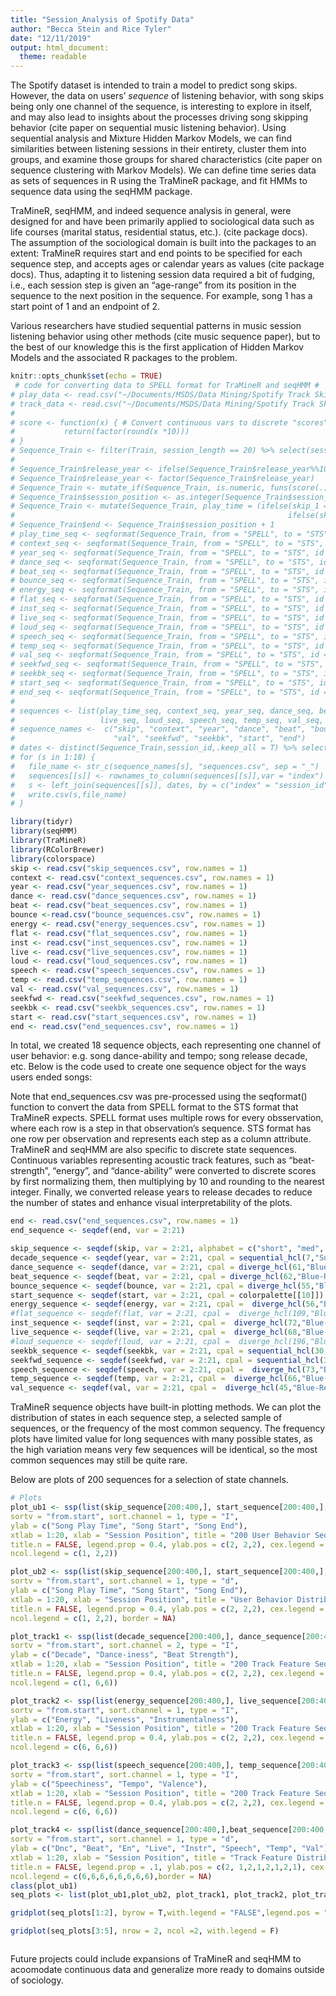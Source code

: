 ```yaml
---
title: "Session_Analysis of Spotify Data"
author: "Becca Stein and Rice Tyler"
date: "12/11/2019"
output: html_document:
  theme: readable
---
```


The Spotify dataset is intended to train a model to predict song skips. However, the data on users' *sequence* of listening behavior, with song skips being only one channel of the sequence, is interesting to explore in itself, and may also lead to insights about the processes driving song skipping behavior (cite paper on sequential music listening behavior). Using sequential analysis and Mixture Hidden Markov Models, we can find similarities between listening sessions in their entirety, cluster them into groups, and examine those groups for shared characteristics (cite paper on sequence clustering with Markov Models). We can define time series data as sets of sequences in R using the TraMineR package, and fit HMMs to sequence data using the seqHMM package. 

TraMineR, seqHMM, and indeed sequence analysis in general, were designed for and have been primarily applied to sociological data such as life courses (marital status, residential status, etc.). (cite package docs). The assumption of the sociological domain is built into the packages to an extent: TraMineR requires start and end points to be specified for each sequence step, and accepts ages or calendar years as values (cite package docs). Thus, adapting it to listening session data required a bit of fudging, i.e., each session step is given an "age-range" from its position in the sequence to the next position in the sequence. For example, song 1 has a start point of 1 and an endpoint of 2. 

Various researchers have studied sequential patterns in music session listening behavior using other methods (cite music sequence paper), but to the best of our knowledge this is the first application of Hidden Markov Models and the associated R packages to the problem. 

```r
knitr::opts_chunk$set(echo = TRUE)
 # code for converting data to SPELL format for TraMineR and seqHMM #
# play_data <- read.csv("~/Documents/MSDS/Data Mining/Spotify Track Skips//training_set/spotify-data-train.csv", nrows = 400000,stringsAsFactors = FALSE)
# track_data <- read.csv("~/Documents/MSDS/Data Mining/Spotify Track Skips/track_features/tf-1.csv") %>% bind_rows(read.csv("~/Documents/MSDS/Data Mining/Spotify Track Skips/track_features/tf-2.csv"))
# 
# score <- function(x) { # Convert continuous vars to discrete "scores" for sequence modeling
#           return(factor(round(x *10)))
# }
# Sequence_Train <- filter(Train, session_length == 20) %>% select(session_id, session_position, skip_1, skip_2, skip_3, context_type, hist_user_behavior_n_seekfwd, hist_user_behavior_n_seekback, hist_user_behavior_is_shuffle, hist_user_behavior_reason_end, hist_user_behavior_reason_start, us_popularity_estimate, release_year, beat_strength, bounciness, danceability, dyn_range_mean, energy, flatness, instrumentalness, liveness, loudness, mechanism, organism, speechiness, tempo, valence, date) %>% slice(1:400000)
# 
# Sequence_Train$release_year <- ifelse(Sequence_Train$release_year%%10 == 0, Sequence_Train$release_year, Sequence_Train$release_year - (Sequence_Train$release_year%%10)) #convert release years to decades
# Sequence_Train$release_year <- factor(Sequence_Train$release_year)
# Sequence_Train <- mutate_if(Sequence_Train, is.numeric, funs(score(.)))
# Sequence_Train$session_position <- as.integer(Sequence_Train$session_position) 
# Sequence_Train <- mutate(Sequence_Train, play_time = (ifelse(skip_1 == 1, "short", ifelse(skip_2 == 1, "med",
#                                                             ifelse(skip_3 == 1,"long", "full")))))
# Sequence_Train$end <- Sequence_Train$session_position + 1
# play_time_seq <- seqformat(Sequence_Train, from = "SPELL", to = "STS", id = 1, begin = 2, end = 2, status = 29)
# context_seq <- seqformat(Sequence_Train, from = "SPELL", to = "STS", id = 1, begin = 2, end = 30, status = 6, process = F)
# year_seq <- seqformat(Sequence_Train, from = "SPELL", to = "STS", id = 1, begin = 2, end = 30, status = 13, process = F)
# dance_seq <- seqformat(Sequence_Train, from = "SPELL", to = "STS", id = 1, begin = 2, end = 30, status = 16, process = F)
# beat_seq <- seqformat(Sequence_Train, from = "SPELL", to = "STS", id = 1, begin = 2, end = 30, status = 14, process = F)
# bounce_seq <- seqformat(Sequence_Train, from = "SPELL", to = "STS", id = 1, begin = 2, end = 30, status = 15, process = F)
# energy_seq <- seqformat(Sequence_Train, from = "SPELL", to = "STS", id = 1, begin = 2, end = 30, status = 18, process = F)
# flat_seq <- seqformat(Sequence_Train, from = "SPELL", to = "STS", id = 1, begin = 2, end = 30, status = 19, process = F)
# inst_seq <- seqformat(Sequence_Train, from = "SPELL", to = "STS", id = 1, begin = 2, end = 30, status = 20, process = F)
# live_seq <- seqformat(Sequence_Train, from = "SPELL", to = "STS", id = 1, begin = 2, end = 30, status = 21, process = F)
# loud_seq <- seqformat(Sequence_Train, from = "SPELL", to = "STS", id = 1, begin = 2, end = 30, status = 22, process = F)
# speech_seq <- seqformat(Sequence_Train, from = "SPELL", to = "STS", id = 1, begin = 2, end = 30, status = 25, process = F)
# temp_seq <- seqformat(Sequence_Train, from = "SPELL", to = "STS", id = 1, begin = 2, end = 30, status = 26, process = F)
# val_seq <- seqformat(Sequence_Train, from = "SPELL", to = "STS", id = 1, begin = 2, end = 30, status = 27, process = F)
# seekfwd_seq <- seqformat(Sequence_Train, from = "SPELL", to = "STS", id = 1, begin = 2, end = 30, status = 7, process = F)
# seekbk_seq <- seqformat(Sequence_Train, from = "SPELL", to = "STS", id = 1, begin = 2, end = 30, status = 8, process = F)
# start_seq <- seqformat(Sequence_Train, from = "SPELL", to = "STS", id = 1, begin = 2, end = 30, status = 11, process = F)
# end_seq <- seqformat(Sequence_Train, from = "SPELL", to = "STS", id = 1, begin = 2, end = 30, status = 10, process = F)
# 
# sequences <- list(play_time_seq, context_seq, year_seq, dance_seq, beat_seq, bounce_seq, energy_seq, flat_seq, inst_seq,
#                   live_seq, loud_seq, speech_seq, temp_seq, val_seq, seekfwd_seq, seekbk_seq, start_seq, end_seq)
# sequence_names <-  c("skip", "context", "year", "dance", "beat", "bounce", "energy", "flat", "inst", "live","loud", "speech","temp",
#                      "val", "seekfwd", "seekbk", "start", "end")
# dates <- distinct(Sequence_Train,session_id,.keep_all = T) %>% select(session_id, date)
# for (s in 1:18) {
#   file_name <- str_c(sequence_names[s], "sequences.csv", sep = "_")
#   sequences[[s]] <- rownames_to_column(sequences[[s]],var = "index")
#   s <- left_join(sequences[[s]], dates, by = c("index" = "session_id"))[-22]
#   write.csv(s,file_name)
# }

```


```r
library(tidyr)
library(seqHMM)
library(TraMineR)
library(RColorBrewer)
library(colorspace)
skip <- read.csv("skip_sequences.csv", row.names = 1)
context <- read.csv("context_sequences.csv", row.names = 1)
year <- read.csv("year_sequences.csv", row.names = 1)
dance <- read.csv("dance_sequences.csv", row.names = 1)
beat <- read.csv("beat_sequences.csv", row.names = 1)
bounce <-read.csv("bounce_sequences.csv", row.names = 1)
energy <- read.csv("energy_sequences.csv", row.names = 1)
flat <- read.csv("flat_sequences.csv", row.names = 1)
inst <- read.csv("inst_sequences.csv", row.names = 1)
live <- read.csv("live_sequences.csv", row.names = 1)
loud <- read.csv("loud_sequences.csv", row.names = 1)
speech <- read.csv("speech_sequences.csv", row.names = 1)
temp <- read.csv("temp_sequences.csv", row.names = 1)
val <- read.csv("val_sequences.csv", row.names = 1)
seekfwd <- read.csv("seekfwd_sequences.csv", row.names = 1)
seekbk <- read.csv("seekbk_sequences.csv", row.names = 1)
start <- read.csv("start_sequences.csv", row.names = 1)
end <- read.csv("end_sequences.csv", row.names = 1)
```

In total, we created 18 sequence objects, each representing one channel of user behavior: e.g. song dance-ability and tempo; song release decade, etc. Below is the code used to create one sequence object for the ways users ended songs:

Note that end_sequences.csv was pre-processed using the seqformat() function to convert the data from SPELL format to the STS format that TraMineR expects. SPELL format uses multiple rows for every obsservation, where each row is a step in that observation's sequence. STS format has one row per observation and represents each step as a column attribute. TraMineR and seqHMM are also specific to discrete state sequences. Continuous variables representing acoustic track features, such as "beat-strength", "energy", and "dance-ability" were converted to discrete scores by first normalizing them, then multiplying by 10 and rounding to the nearest integer. Finally, we converted release years to release decades to reduce the number of states and enhance visual interpretability of the plots. 

```r
end <- read.csv("end_sequences.csv", row.names = 1)
end_sequence <- seqdef(end, var = 2:21)
```


```r
skip_sequence <- seqdef(skip, var = 2:21, alphabet = c("short", "med", "long", "full"), cpal = c("firebrick2","darkorange1", "gold1", "forestgreen"))
decade_sequence <- seqdef(year, var = 2:21, cpal = sequential_hcl(7,"SunsetDark"))
dance_sequence <- seqdef(dance, var = 2:21, cpal = diverge_hcl(61,"Blue-Red"))
beat_sequence <- seqdef(beat, var = 2:21, cpal = diverge_hcl(62,"Blue-Red"))
bounce_sequence <- seqdef(bounce, var = 2:21, cpal = diverge_hcl(55,"Blue-Red"))
start_sequence <- seqdef(start, var = 2:21, cpal = colorpalette[[10]])
energy_sequence <- seqdef(energy, var = 2:21, cpal =  diverge_hcl(56,"Blue-Red"))
#flat_sequence <- seqdef(flat, var = 2:21, cpal =  diverge_hcl(109,"Blue-Red"))
inst_sequence <- seqdef(inst, var = 2:21, cpal =  diverge_hcl(72,"Blue-Red"))
live_sequence <- seqdef(live, var = 2:21, cpal =  diverge_hcl(68,"Blue-Red"))
#loud_sequence <- seqdef(loud, var = 2:21, cpal =  diverge_hcl(196,"Blue-Red"))
seekbk_sequence <- seqdef(seekbk, var = 2:21, cpal = sequential_hcl(30,"SunsetDark"))
seekfwd_sequence <- seqdef(seekfwd, var = 2:21, cpal = sequential_hcl(30,"SunsetDark"))
speech_sequence <- seqdef(speech, var = 2:21, cpal =  diverge_hcl(73,"Blue-Red"))
temp_sequence <- seqdef(temp, var = 2:21, cpal =  diverge_hcl(66,"Blue-Red"))
val_sequence <- seqdef(val, var = 2:21, cpal =  diverge_hcl(45,"Blue-Red"))
```

TraMineR sequence objects have built-in plotting methods. We can plot the distribution of states in each sequence step, a selected sample of sequences, or the frequency of the most common sequency. The frequency plots have limited value for long sequences with many possible states, as the high variation means very few sequences will be identical, so the most common sequences may still be quite rare. 

Below are plots of 200 sequences for a selection of state channels. 
```r
# Plots
plot_ub1 <- ssp(list(skip_sequence[200:400,], start_sequence[200:400,],end_sequence[200:400,]),
sortv = "from.start", sort.channel = 1, type = "I",
ylab = c("Song Play Time", "Song Start", "Song End"),
xtlab = 1:20, xlab = "Session Position", title = "200 User Behavior Sequences",
title.n = FALSE, legend.prop = 0.4, ylab.pos = c(2, 2,2), cex.legend = .8,
ncol.legend = c(1, 2,2))

plot_ub2 <- ssp(list(skip_sequence[200:400,], start_sequence[200:400,],end_sequence[200:400,]),
sortv = "from.start", sort.channel = 1, type = "d",
ylab = c("Song Play Time", "Song Start", "Song End"),
xtlab = 1:20, xlab = "Session Position", title = "User Behavior Distributions",
title.n = FALSE, legend.prop = 0.4, ylab.pos = c(2, 2,2), cex.legend = .8,
ncol.legend = c(1, 2,2), border = NA)

plot_track1 <- ssp(list(decade_sequence[200:400,], dance_sequence[200:400,],beat_sequence[200:400,]),
sortv = "from.start", sort.channel = 2, type = "I",
ylab = c("Decade", "Dance-iness", "Beat Strength"),
xtlab = 1:20, xlab = "Session Position", title = "200 Track Feature Sequences",
title.n = FALSE, legend.prop = 0.4, ylab.pos = c(2, 2,2), cex.legend = .8,
ncol.legend = c(1, 6,6))

plot_track2 <- ssp(list(energy_sequence[200:400,], live_sequence[200:400,],inst_sequence[200:400,]),
sortv = "from.start", sort.channel = 1, type = "I",
ylab = c("Energy", "Liveness", "Instrumentalness"),
xtlab = 1:20, xlab = "Session Position", title = "200 Track Feature Sequences",
title.n = FALSE, legend.prop = 0.4, ylab.pos = c(2, 2,2), cex.legend = .8,
ncol.legend = c(6, 6,6))

plot_track3 <- ssp(list(speech_sequence[200:400,], temp_sequence[200:400,],val_sequence[200:400,]),
sortv = "from.start", sort.channel = 1, type = "I",
ylab = c("Speechiness", "Tempo", "Valence"),
xtlab = 1:20, xlab = "Session Position", title = "200 Track Feature Sequences",
title.n = FALSE, legend.prop = 0.4, ylab.pos = c(2, 2,2), cex.legend = .8,
ncol.legend = c(6, 6,6))

plot_track4 <- ssp(list(dance_sequence[200:400,],beat_sequence[200:400,],energy_sequence[200:400,], live_sequence[200:400,],inst_sequence[200:400,],speech_sequence[200:400,], temp_sequence[200:400,],val_sequence[200:400,]),
sortv = "from.start", sort.channel = 1, type = "d",
ylab = c("Dnc", "Beat", "En", "Live", "Instr", "Speech", "Temp", "Val"),
xtlab = 1:20, xlab = "Session Position", title = "Track Feature Distributions",
title.n = FALSE, legend.prop = .1, ylab.pos = c(2, 1,2,1,2,1,2,1), cex.legend = .1,
ncol.legend = c(6,6,6,6,6,6,6,6),border = NA)
class(plot_ub1)
seq_plots <- list(plot_ub1,plot_ub2, plot_track1, plot_track2, plot_track3, plot_track4)

gridplot(seq_plots[1:2], byrow = T,with.legend = "FALSE",legend.pos = "right")

gridplot(seq_plots[3:5], nrow = 2, ncol =2, with.legend = F)

```


```r

```


Future projects could include expansions of TraMineR and seqHMM to acoomodate continuous data and generalize more ready to domains outside of sociology. 